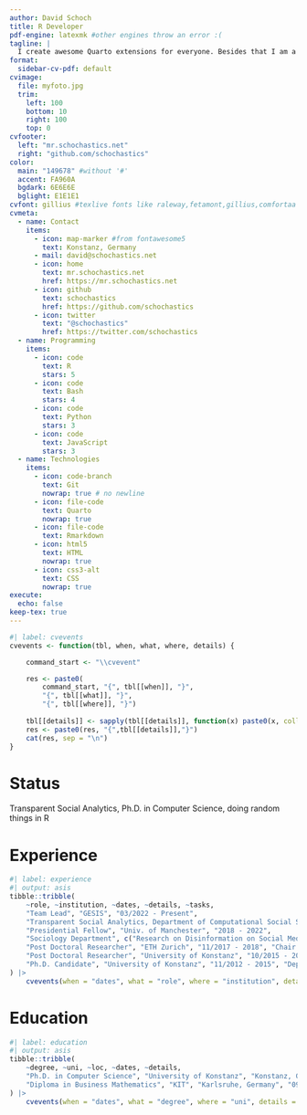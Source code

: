 ```yaml
---
author: David Schoch
title: R Developer
pdf-engine: latexmk #other engines throw an error :(
tagline: |
  I create awesome Quarto extensions for everyone. Besides that I am a team lead at GESIS in Cologne, Germany for Transparent Social Analytics.
format:
  sidebar-cv-pdf: default
cvimage:
  file: myfoto.jpg
  trim:
    left: 100 
    bottom: 10
    right: 100
    top: 0
cvfooter:
  left: "mr.schochastics.net"
  right: "github.com/schochastics"
color:
  main: "149678" #without '#'
  accent: FA960A
  bgdark: 6E6E6E
  bglight: E1E1E1
cvfont: gillius #texlive fonts like raleway,fetamont,gillius,comfortaa
cvmeta:
  - name: Contact
    items:
      - icon: map-marker #from fontawesome5
        text: Konstanz, Germany
      - mail: david@schochastics.net
      - icon: home
        text: mr.schochastics.net
        href: https://mr.schochastics.net
      - icon: github
        text: schochastics
        href: https://github.com/schochastics
      - icon: twitter
        text: "@schochastics"
        href: https://twitter.com/schochastics
  - name: Programming
    items:
      - icon: code
        text: R
        stars: 5
      - icon: code
        text: Bash
        stars: 4
      - icon: code
        text: Python
        stars: 3
      - icon: code
        text: JavaScript
        stars: 3
  - name: Technologies
    items:
      - icon: code-branch
        text: Git
        nowrap: true # no newline
      - icon: file-code
        text: Quarto
        nowrap: true
      - icon: file-code
        text: Rmarkdown
      - icon: html5
        text: HTML
        nowrap: true
      - icon: css3-alt
        text: CSS
        nowrap: true
execute:
  echo: false
keep-tex: true
---
```



```r
#| label: cvevents
cvevents <- function(tbl, when, what, where, details) {

    command_start <- "\\cvevent"

    res <- paste0(
        command_start, "{", tbl[[when]], "}", 
        "{", tbl[[what]], "}",
        "{", tbl[[where]], "}")
    
    tbl[[details]] <- sapply(tbl[[details]], function(x) paste0(x, collapse = ", "))
    res <- paste0(res, "{",tbl[[details]],"}")
    cat(res, sep = "\n")
}
```

# Status

Transparent Social Analytics, Ph.D. in Computer Science, doing random things in R

# Experience


```r
#| label: experience
#| output: asis
tibble::tribble(
    ~role, ~institution, ~dates, ~details, ~tasks,
    "Team Lead", "GESIS", "03/2022 - Present",
    "Transparent Social Analytics, Department of Computational Social Science", c("Project to build an Open Science platform with reusable code and tutorials", "Implementation of tools to enhance reproducibility in R"),
    "Presidential Fellow", "Univ. of Manchester", "2018 - 2022",
    "Sociology Department", c("Research on Disinformation on Social Media", "Analyses of large scale and unstructured data sets with R and Bash"),
    "Post Doctoral Researcher", "ETH Zurich", "11/2017 - 2018", "Chair of Social Networks", c("Developing new methods to analyze social networks", "Gathering and analyzing large datsets from Social Media APIs"),
    "Post Doctoral Researcher", "University of Konstanz", "10/2015 - 2017", "Department of Computer & Information Science", c("Developing new methods to analyze social networks", "Webscraping and harmonizing a large corpus of football data"),
    "Ph.D. Candidate", "University of Konstanz", "11/2012 - 2015", "Department of Computer & Information Science", c("Developing new methods to analyze social networks", "Implementing methods in libraries")
) |>
    cvevents(when = "dates", what = "role", where = "institution", details = "tasks")
```

# Education

```r
#| label: education
#| output: asis
tibble::tribble(
    ~degree, ~uni, ~loc, ~dates, ~details,
    "Ph.D. in Computer Science", "University of Konstanz", "Konstanz, Germany", "11/2012 - 2015", c("Thesis: A Positional Approach for Network Centrality", "Developed and implemented new methods to assess network centrality"),
    "Diploma in Business Mathematics", "KIT", "Karlsruhe, Germany", "09/2006 - 2012", c("Thesis: Modularity Maximization", "Implementation and comparison of different clustering algorithms using Matlab")
) |>
    cvevents(when = "dates", what = "degree", where = "uni", details = "details")
```
